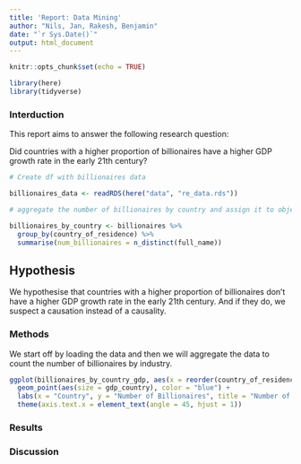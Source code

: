 ```yaml
---
title: 'Report: Data Mining'
author: "Nils, Jan, Rakesh, Benjamin"
date: "`r Sys.Date()`"
output: html_document
---
```


```r
knitr::opts_chunk$set(echo = TRUE)

library(here)
library(tidyverse)
```

### Interduction

This report aims to answer the following research question:

Did countries with a higher proportion of billionaires have a higher GDP growth rate in the early 21th century?

```r
# Create df with billionaires data

billionaires_data <- readRDS(here("data", "re_data.rds"))

# aggregate the number of billionaires by country and assign it to object billionaires_by_country

billionaires_by_country <- billionaires %>%
  group_by(country_of_residence) %>%
  summarise(num_billionaires = n_distinct(full_name))

```

## Hypothesis

We hypothesise that countries with a higher proportion of billionaires don't have a higher GDP growth rate in the early 21th century. And if they do, we suspect a causation instead of a causality.

### Methods

We start off by loading the data and then we will aggregate the data to count the number of billionaires by industry.

```r

ggplot(billionaires_by_country_gdp, aes(x = reorder(country_of_residence, -num_billionaires), y = num_billionaires)) +
  geom_point(aes(size = gdp_country), color = "blue") +
  labs(x = "Country", y = "Number of Billionaires", title = "Number of Billionaires by Country and GDP") +
  theme(axis.text.x = element_text(angle = 45, hjust = 1))

```

### Results

### Discussion
